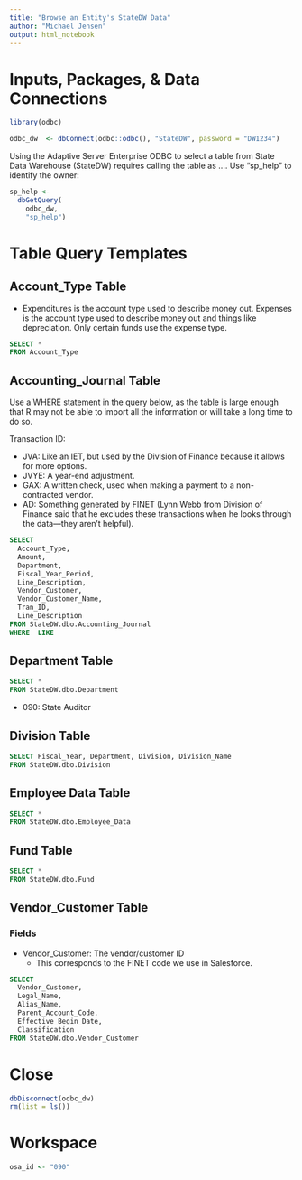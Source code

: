 ```yaml
---
title: "Browse an Entity's StateDW Data"
author: "Michael Jensen"
output: html_notebook
---
```

# Inputs, Packages, & Data Connections

```r
library(odbc)

odbc_dw  <- dbConnect(odbc::odbc(), "StateDW", password = "DW1234")
```

Using the Adaptive Server Enterprise ODBC to select a table from State Data Warehouse (StateDW) requires calling the table as <database>.<owner>.<object_name>.<column_name>. Use "sp_help" to identify the owner:

```r
sp_help <- 
  dbGetQuery(
    odbc_dw,
    "sp_help")
```

# Table Query Templates

## Account_Type Table

* Expenditures is the account type used to describe money out. Expenses is the account type used to describe money out and things like depreciation. Only certain funds use the expense type.

```sql
SELECT *
FROM Account_Type
```

## Accounting_Journal Table

Use a WHERE statement in the query below, as the table is large enough that R may not be able to import all the information or will take a long time to do so.

Transaction ID:

* JVA: Like an IET, but used by the Division of Finance because it allows for more options.
* JVYE: A year-end adjustment.
* GAX: A written check, used when making a payment to a non-contracted vendor.
* AD: Something generated by FINET (Lynn Webb from Division of Finance said that he excludes these transactions when he looks through the data—they aren't helpful).

```sql
SELECT 
  Account_Type,
  Amount,
  Department,
  Fiscal_Year_Period,
  Line_Description,
  Vendor_Customer,
  Vendor_Customer_Name,
  Tran_ID,
  Line_Description
FROM StateDW.dbo.Accounting_Journal
WHERE  LIKE 
```

## Department Table

```sql
SELECT *
FROM StateDW.dbo.Department
```

* 090: State Auditor

## Division Table

```sql
SELECT Fiscal_Year, Department, Division, Division_Name
FROM StateDW.dbo.Division
```

## Employee Data Table

```sql
SELECT *
FROM StateDW.dbo.Employee_Data
```

## Fund Table

```sql
SELECT *
FROM StateDW.dbo.Fund
```

## Vendor_Customer Table

### Fields

* Vendor_Customer: The vendor/customer ID
  * This corresponds to the FINET code we use in Salesforce.

```sql
SELECT
  Vendor_Customer,
  Legal_Name, 
  Alias_Name,
  Parent_Account_Code, 
  Effective_Begin_Date,
  Classification
FROM StateDW.dbo.Vendor_Customer
```

# Close

```r
dbDisconnect(odbc_dw)
rm(list = ls())
```

# Workspace

```r
osa_id <- "090"
```